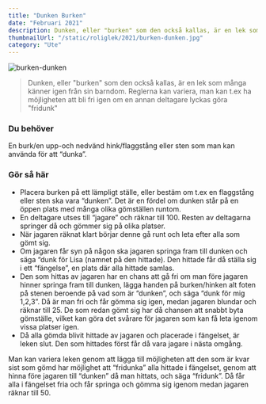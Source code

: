 ```yaml
---
title: "Dunken Burken"
date: "Februari 2021"
description: Dunken, eller "burken" som den också kallas, är en lek som många känner igen från sin barndom.
thumbnailUrl: "/static/roliglek/2021/burken-dunken.jpg"
category: "Ute"
---
```


![burken-dunken](/static/roliglek/2021/burken-dunken.jpg)

> Dunken, eller "burken" som den också kallas, är en lek som många känner igen från sin barndom. Reglerna kan variera, man kan t.ex ha möjligheten att bli fri igen om en annan deltagare lyckas göra "fridunk"

### Du behöver

En burk/en upp-och nedvänd hink/flaggstång eller sten som man kan använda för att “dunka”.

### Gör så här

- Placera burken på ett lämpligt ställe, eller bestäm om t.ex en flaggstång eller sten ska vara “dunken”. Det är en fördel om dunken står på en öppen plats med många olika gömställen runtom.
- En deltagare utses till “jagare” och räknar till 100. Resten av deltagarna springer då och gömmer sig på olika platser.
- När jagaren räknat klart börjar denne gå runt och leta efter alla som gömt sig.
- Om jagaren får syn på någon ska jagaren springa fram till dunken och säga “dunk för Lisa (namnet på den hittade). Den hittade får då ställa sig i ett “fängelse”, en plats där alla hittade samlas.
- Den som hittas av jagaren har en chans att gå fri om man före jagaren hinner springa fram till dunken, lägga handen på burken/hinken alt foten på stenen beroende på vad som är “dunken”, och säga “dunk för mig 1,2,3”. Då är man fri och får gömma sig igen, medan jagaren blundar och räknar till 25. De som redan gömt sig har då chansen att snabbt byta gömställe, vilket kan göra det svårare för jagaren som kan få leta igenom vissa platser igen.
- Då alla gömda blivit hittade av jagaren och placerade i fängelset, är leken slut. Den som hittades först får då vara jagare i nästa omgång.

Man kan variera leken genom att lägga till möjligheten att den som är kvar sist som gömd har möjlighet att “fridunka” alla hittade i fängelset, genom att hinna före jagaren till “dunken” då man hittats, och säga “fridunk”. Då får alla i fängelset fria och får springa och gömma sig igenom medan jagaren räknar till 50.
